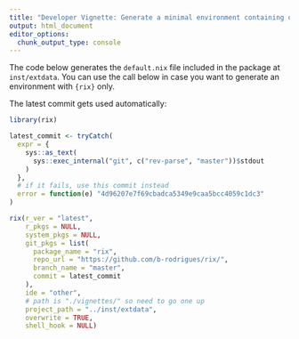 ```yaml
---
title: "Developer Vignette: Generate a minimal environment containing only rix"
output: html_document
editor_options:
  chunk_output_type: console
---
```


The code below generates the `default.nix` file included in the package
at `inst/extdata`. You can use the call below in case you want to generate
an environment with `{rix}` only.

The latest commit gets used automatically:

```r
library(rix)

latest_commit <- tryCatch(
  expr = {
    sys::as_text(
      sys::exec_internal("git", c("rev-parse", "master"))$stdout
    )
  },
  # if it fails, use this commit instead
  error = function(e) "4d96207e7f69cbadca5349e9caa5bcc4059c1dc3"
)

rix(r_ver = "latest",
    r_pkgs = NULL,
    system_pkgs = NULL,
    git_pkgs = list(
      package_name = "rix",
      repo_url = "https://github.com/b-rodrigues/rix/",
      branch_name = "master",
      commit = latest_commit
    ),
    ide = "other",
    # path is "./vignettes/" so need to go one up
    project_path = "../inst/extdata",
    overwrite = TRUE,
    shell_hook = NULL)
```
